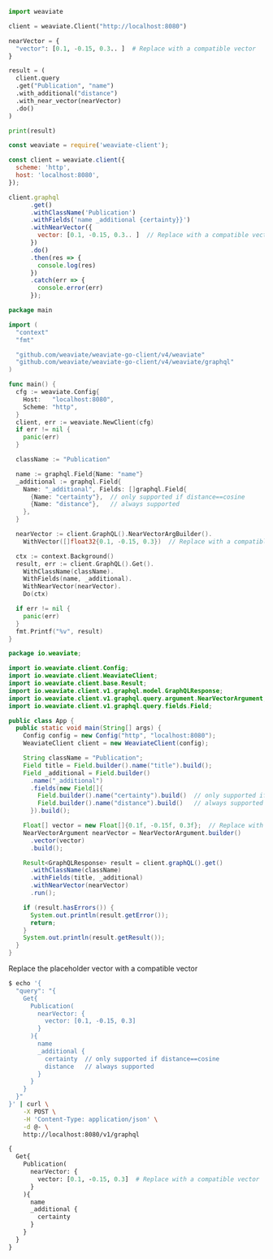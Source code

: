 
<Tabs groupId="languages">
<TabItem value="py" label="Python">

```python
import weaviate

client = weaviate.Client("http://localhost:8080")

nearVector = {
  "vector": [0.1, -0.15, 0.3.. ]  # Replace with a compatible vector
}

result = (
  client.query
  .get("Publication", "name")
  .with_additional("distance")
  .with_near_vector(nearVector)
  .do()
)

print(result)
```

</TabItem>
<TabItem value="js" label="JavaScript">

```js
const weaviate = require('weaviate-client');

const client = weaviate.client({
  scheme: 'http',
  host: 'localhost:8080',
});

client.graphql
      .get()
      .withClassName('Publication')
      .withFields('name _additional {certainty}}')
      .withNearVector({
        vector: [0.1, -0.15, 0.3.. ]  // Replace with a compatible vector
      })
      .do()
      .then(res => {
        console.log(res)
      })
      .catch(err => {
        console.error(err)
      });
```

</TabItem>
<TabItem value="go" label="Go">

```go
package main

import (
  "context"
  "fmt"

  "github.com/weaviate/weaviate-go-client/v4/weaviate"
  "github.com/weaviate/weaviate-go-client/v4/weaviate/graphql"
)

func main() {
  cfg := weaviate.Config{
    Host:   "localhost:8080",
    Scheme: "http",
  }
  client, err := weaviate.NewClient(cfg)
  if err != nil {
    panic(err)
  }

  className := "Publication"

  name := graphql.Field{Name: "name"}
  _additional := graphql.Field{
    Name: "_additional", Fields: []graphql.Field{
      {Name: "certainty"},  // only supported if distance==cosine
      {Name: "distance"},   // always supported
    },
  }

  nearVector := client.GraphQL().NearVectorArgBuilder().
    WithVector([]float32{0.1, -0.15, 0.3})  // Replace with a compatible vector

  ctx := context.Background()
  result, err := client.GraphQL().Get().
    WithClassName(className).
    WithFields(name, _additional).
    WithNearVector(nearVector).
    Do(ctx)

  if err != nil {
    panic(err)
  }
  fmt.Printf("%v", result)
}
```

</TabItem>
<TabItem value="java" label="Java">

```java
package io.weaviate;

import io.weaviate.client.Config;
import io.weaviate.client.WeaviateClient;
import io.weaviate.client.base.Result;
import io.weaviate.client.v1.graphql.model.GraphQLResponse;
import io.weaviate.client.v1.graphql.query.argument.NearVectorArgument;
import io.weaviate.client.v1.graphql.query.fields.Field;

public class App {
  public static void main(String[] args) {
    Config config = new Config("http", "localhost:8080");
    WeaviateClient client = new WeaviateClient(config);

    String className = "Publication";
    Field title = Field.builder().name("title").build();
    Field _additional = Field.builder()
      .name("_additional")
      .fields(new Field[]{
        Field.builder().name("certainty").build()  // only supported if distance==cosine
        Field.builder().name("distance").build()   // always supported
      }).build();

    Float[] vector = new Float[]{0.1f, -0.15f, 0.3f};  // Replace with a compatible vector
    NearVectorArgument nearVector = NearVectorArgument.builder()
      .vector(vector)
      .build();

    Result<GraphQLResponse> result = client.graphQL().get()
      .withClassName(className)
      .withFields(title, _additional)
      .withNearVector(nearVector)
      .run();

    if (result.hasErrors()) {
      System.out.println(result.getError());
      return;
    }
    System.out.println(result.getResult());
  }
}
```

</TabItem>
<TabItem value="curl" label="Curl">

Replace the placeholder vector with a compatible vector

```bash
$ echo '{
  "query": "{
    Get{
      Publication(
        nearVector: {
          vector: [0.1, -0.15, 0.3]
        }
      ){
        name
        _additional {
          certainty  // only supported if distance==cosine
          distance   // always supported
        }
      }
    }
  }"
}' | curl \
    -X POST \
    -H 'Content-Type: application/json' \
    -d @- \
    http://localhost:8080/v1/graphql
```

</TabItem>
<TabItem value="graphql" label="GraphQL">

```graphql
{
  Get{
    Publication(
      nearVector: {
        vector: [0.1, -0.15, 0.3]  # Replace with a compatible vector
      }
    ){
      name
      _additional {
        certainty
      }
    }
  }
}
```

</TabItem>
</Tabs>
